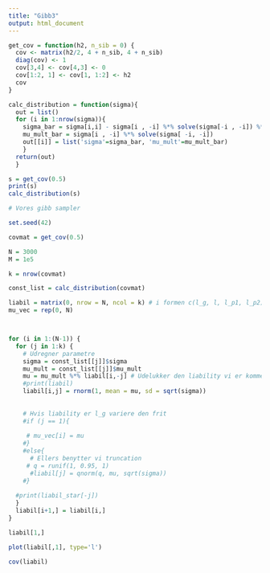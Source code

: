```yaml
---
title: "Gibb3"
output: html_document
---
```


```r
get_cov = function(h2, n_sib = 0) {
  cov <- matrix(h2/2, 4 + n_sib, 4 + n_sib)
  diag(cov) <- 1
  cov[3,4] <- cov[4,3] <- 0
  cov[1:2, 1] <- cov[1, 1:2] <- h2
  cov
}
```


```r
calc_distribution = function(sigma){
  out = list()
  for (i in 1:nrow(sigma)){
    sigma_bar = sigma[i,i] - sigma[i , -i] %*% solve(sigma[-i , -i]) %*% sigma[-i , i]
    mu_mult_bar = sigma[i , -i] %*% solve(sigma[ -i, -i])
    out[[i]] = list('sigma'=sigma_bar, 'mu_mult'=mu_mult_bar)
    }
  return(out)
  }
```

```r
s = get_cov(0.5)
print(s)
calc_distribution(s)
```



```r
# Vores gibb sampler

set.seed(42)

covmat = get_cov(0.5)

N = 3000
M = 1e5

k = nrow(covmat)

const_list = calc_distribution(covmat)

liabil = matrix(0, nrow = N, ncol = k) # i formen c(l_g, l, l_p1, l_p2)
mu_vec = rep(0, N)



for (i in 1:(N-1)) {
  for (j in 1:k) {
    # Udregner parametre
    sigma = const_list[[j]]$sigma
    mu_mult = const_list[[j]]$mu_mult
    mu = mu_mult %*% liabil[i,-j] # Udelukker den liability vi er kommet til
    #print(liabil)
    liabil[i,j] = rnorm(1, mean = mu, sd = sqrt(sigma))
    
    
    # Hvis liability er l_g variere den frit
    #if (j == 1){
      
     # mu_vec[i] = mu
    #}
    #else{
      # Ellers benytter vi truncation
     # q = runif(1, 0.95, 1)
      #liabil[j] = qnorm(q, mu, sqrt(sigma))
    #}
    
  #print(liabil_star[-j])
  }
  liabil[i+1,] = liabil[i,]
}

```
```r
liabil[1,]
```


```r
plot(liabil[,1], type='l')
```
```r
cov(liabil)
```

